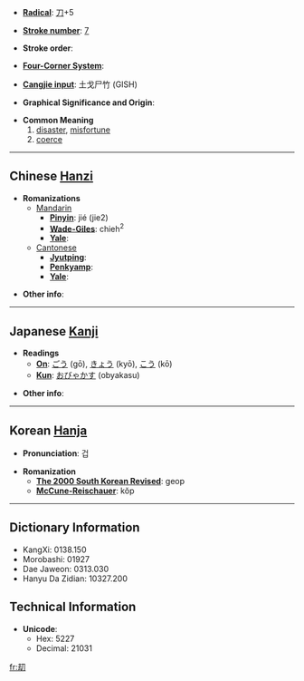 * '''[[Wiktionary:Chinese radical index| Radical]]''': [[Wiktionary:Chinese radical index 刀|刀]]+5

* '''[[Wiktionary:Chinese total strokes index|Stroke number]]''': [[Wiktionary:Chinese total strokes index 7|7]]

* '''Stroke order''': 

* '''[[Wiktionary:Chinese four corner index|Four-Corner System]]''': 

* '''[[Wiktionary:Chinese Cangjie index|Cangjie input]]''': 土戈尸竹 (GISH)

* '''Graphical Significance and Origin''': 

* '''Common Meaning'''
*#[[disaster]], [[misfortune]]
*# [[coerce]]

----

== Chinese [[Hanzi]] ==

* '''Romanizations'''
** [[Mandarin]]
*** '''[[Pinyin]]''': jié (jie2)
*** '''[[Wade-Giles]]''': chieh<sup>2</sup>
*** '''[[Yale]]''': 
**[[Cantonese]]
***'''[[Jyutping]]''':
***'''[[Penkyamp]]''': 
***'''[[Yale]]''': 

* '''Other info''': 

----

== Japanese [[Kanji]] ==

* '''Readings'''
** '''[[On]]''': [[ごう]] (gō), [[きょう]] (kyō), [[こう]] (kō)
** '''[[Kun]]''': [[おびゃかす]] (obyakasu)

* '''Other info''':  

----

== Korean [[Hanja]] ==

* '''Pronunciation''': 겁

* '''Romanization'''
** '''[[The 2000 South Korean Revised Romanization|The 2000 South Korean Revised]]''': geop
** '''[[McCune-Reischauer]]''': kŏp

----

== Dictionary Information ==

* KangXi: 0138.150
* Morobashi: 01927
* Dae Jaweon: 0313.030
* Hanyu Da Zidian: 10327.200

== Technical Information ==

* '''Unicode''':
** Hex: 5227
** Decimal: 21031

[[fr:刧]]